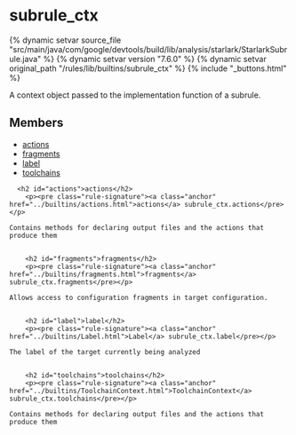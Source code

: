 <html devsite>
<head>
  <meta name="project_path" value="/_project.yaml">
  <meta name="book_path" value="/versions/7.6.0/_book.yaml">
</head>
<body>

<h1 class="page-title" id="modules.subrule_ctx">subrule_ctx</h1>

{% dynamic setvar source_file "src/main/java/com/google/devtools/build/lib/analysis/starlark/StarlarkSubrule.java" %}
{% dynamic setvar version "7.6.0" %}
{% dynamic setvar original_path "/rules/lib/builtins/subrule_ctx" %}
{% include "_buttons.html" %}
<!-- {% raw %} -->

A context object passed to the implementation function of a subrule.

<h2>Members</h2>
<ul>
    <li>
    <a href="#actions">actions</a>
  </li>
      <li>
    <a href="#fragments">fragments</a>
  </li>
      <li>
    <a href="#label">label</a>
  </li>
      <li>
    <a href="#toolchains">toolchains</a>
  </li>
  </ul>

      <h2 id="actions">actions</h2>
        <p><pre class="rule-signature"><a class="anchor" href="../builtins/actions.html">actions</a> subrule_ctx.actions</pre></p>

    Contains methods for declaring output files and the actions that produce them


        <h2 id="fragments">fragments</h2>
        <p><pre class="rule-signature"><a class="anchor" href="../builtins/fragments.html">fragments</a> subrule_ctx.fragments</pre></p>

    Allows access to configuration fragments in target configuration.


        <h2 id="label">label</h2>
        <p><pre class="rule-signature"><a class="anchor" href="../builtins/Label.html">Label</a> subrule_ctx.label</pre></p>

    The label of the target currently being analyzed


        <h2 id="toolchains">toolchains</h2>
        <p><pre class="rule-signature"><a class="anchor" href="../builtins/ToolchainContext.html">ToolchainContext</a> subrule_ctx.toolchains</pre></p>

    Contains methods for declaring output files and the actions that produce them



</body>
</html>

<!-- {% endraw %} -->
